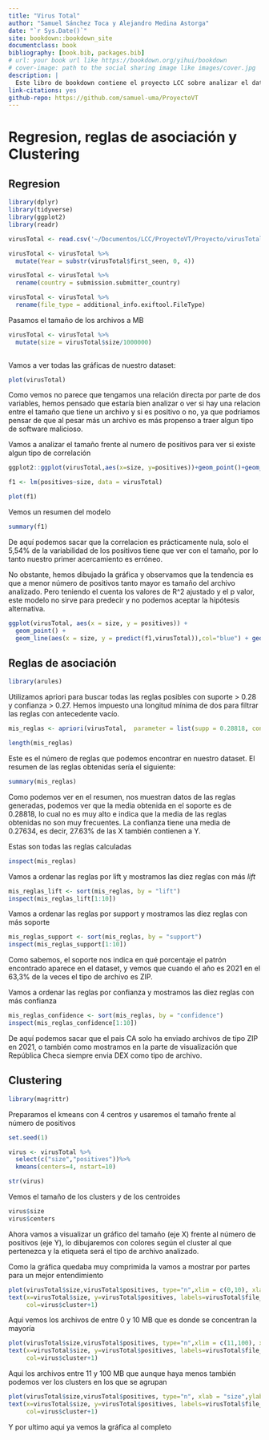 ```yaml
---
title: "Virus Total"
author: "Samuel Sánchez Toca y Alejandro Medina Astorga"
date: "`r Sys.Date()`"
site: bookdown::bookdown_site
documentclass: book
bibliography: [book.bib, packages.bib]
# url: your book url like https://bookdown.org/yihui/bookdown
# cover-image: path to the social sharing image like images/cover.jpg
description: |
  Este libro de bookdown contiene el proyecto LCC sobre analizar el dataset de VirusTotal.
link-citations: yes
github-repo: https://github.com/samuel-uma/ProyectoVT
---
```


# Regresion, reglas de asociación y Clustering


## Regresion
```r
library(dplyr)
library(tidyverse)
library(ggplot2)
library(readr)

virusTotal <- read.csv('~/Documentos/LCC/ProyectoVT/Proyecto/virusTotal.csv')

virusTotal <- virusTotal %>% 
  mutate(Year = substr(virusTotal$first_seen, 0, 4))

virusTotal <- virusTotal %>%
  rename(country = submission.submitter_country)

virusTotal <- virusTotal %>%
  rename(file_type = additional_info.exiftool.FileType)

```

Pasamos el tamaño de los archivos a MB

```r

virusTotal <- virusTotal %>% 
  mutate(size = virusTotal$size/1000000)
  
```

Vamos a ver todas las gráficas de nuestro dataset:
  
```r
plot(virusTotal)
```
  
Como vemos no parece que tengamos una relación directa por parte de dos variables, hemos pensado que estaría
bien analizar o ver si hay una relacion entre el tamaño que tiene un archivo y si es positivo o no, ya que
podriamos pensar de que al pesar más un archivo es más propenso a traer algun tipo de software malicioso.

Vamos a analizar el tamaño frente al numero de positivos para ver si existe algun tipo de correlación

```r
ggplot2::ggplot(virusTotal,aes(x=size, y=positives))+geom_point()+geom_line()

f1 <- lm(positives~size, data = virusTotal)

plot(f1)
```

Vemos un resumen del modelo

```r
summary(f1)
```


De aquí podemos sacar que la correlacion es prácticamente nula, solo el 5,54% de la variabilidad de los positivos tiene que ver con el tamaño, por lo tanto nuestro primer acercamiento es erróneo.

No obstante, hemos dibujado la gráfica y observamos que la tendencia es que a menor número de positivos tanto mayor es tamaño del archivo analizado.
Pero teniendo el cuenta los valores de R^2 ajustado y el p valor, este modelo no sirve para predecir y no podemos aceptar la hipótesis alternativa.

```r
ggplot(virusTotal, aes(x = size, y = positives)) +
  geom_point() +
  geom_line(aes(x = size, y = predict(f1,virusTotal)),col="blue") + geom_line()
```




## Reglas de asociación

```r
library(arules)
```


Utilizamos apriori para buscar todas las reglas posibles con suporte > 0.28 y confianza > 0.27. Hemos impuesto una longitud mínima de dos para filtrar las reglas con antecedente vacío.


```r
mis_reglas <- apriori(virusTotal,  parameter = list(supp = 0.28818, conf = 0.27634, minlen=2))

length(mis_reglas)

```

Este es el número de reglas que podemos encontrar en nuestro dataset.
El resumen de las reglas obtenidas sería el siguiente:
  
```r
summary(mis_reglas)
```

Como podemos ver en el resumen, nos muestran datos de las reglas generadas, podemos ver que la media
obtenida en el soporte es de 0.28818, lo cual no es muy alto e indica que la media de las reglas obtenidas no son muy frecuentes.
La confianza tiene una media de 0.27634, es decir, 27.63% de las X también contienen a Y.

Estas son todas las reglas calculadas

```r
  
inspect(mis_reglas)
```


Vamos a ordenar las reglas por lift y mostramos las diez reglas con más *lift*
```r
mis_reglas_lift <- sort(mis_reglas, by = "lift")
inspect(mis_reglas_lift[1:10])
```


Vamos a ordenar las reglas por support y mostramos las diez reglas con más soporte
```r
mis_reglas_support <- sort(mis_reglas, by = "support")
inspect(mis_reglas_support[1:10])
```

Como sabemos, el soporte nos indica en qué porcentaje el patrón encontrado aparece en el dataset, y
vemos que cuando el año es 2021 en el 63,3% de la veces el tipo de archivo es ZIP.

Vamos a ordenar las reglas por confianza y mostramos las diez reglas con más confianza

```r
mis_reglas_confidence <- sort(mis_reglas, by = "confidence")
inspect(mis_reglas_confidence[1:10])
```

De aquí podemos sacar que el pais CA solo ha enviado archivos de tipo ZIP en 2021, o también como mostramos en la parte de visualización que República Checa siempre envia DEX como tipo de archivo.

## Clustering
```r
library(magrittr)
```
Preparamos el kmeans con 4 centros y usaremos el tamaño frente al número de positivos
```r
set.seed(1)

virus <- virusTotal %>%   
  select(c("size","positives"))%>%   
  kmeans(centers=4, nstart=10)

str(virus)


```
Vemos el tamaño de los clusters y de los centroides
```r
virus$size
virus$centers
```

Ahora vamos a visualizar un gráfico del tamaño (eje X) frente al número de positivos (eje Y), lo dibujaremos con colores
según el cluster al que pertenezca y la etiqueta será el tipo de archivo analizado.

Como la gráfica quedaba muy comprimida la vamos a mostrar por partes para un mejor entendimiento

```r
plot(virusTotal$size,virusTotal$positives, type="n",xlim = c(0,10), xlab = "size",ylab = "positives")
text(x=virusTotal$size, y=virusTotal$positives, labels=virusTotal$file_type,
     col=virus$cluster+1)
```


Aqui vemos los archivos de entre 0 y 10 MB que es donde se concentran la mayoría

```r
plot(virusTotal$size,virusTotal$positives, type="n",xlim = c(11,100), xlab = "size",ylab = "positives")
text(x=virusTotal$size, y=virusTotal$positives, labels=virusTotal$file_type,
     col=virus$cluster+1)
```

Aqui los archivos entre 11 y 100 MB que aunque haya menos también podemos ver los clusters en los que se agrupan

```r
plot(virusTotal$size,virusTotal$positives, type="n", xlab = "size",ylab = "positives")
text(x=virusTotal$size, y=virusTotal$positives, labels=virusTotal$file_type,
     col=virus$cluster+1)
```

Y por ultimo aqui ya vemos la gráfica al completo
